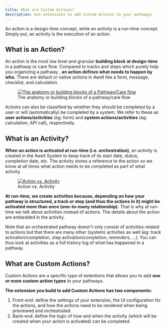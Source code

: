 ```yaml
---
title: What are Custom Actions?
description: Use extensions to add Custom Actions to your pathways
---
```


An action is a design-time concept, while an activity is a run-time concept. Simply put, an activity is the execution of an action.

## What is an Action?

An action is the most low level and granular **building block at design-time** in a pathway or care flow. Compared to tracks and steps which purely help you organizing a pathway , **an action defines what needs to happen by who**. There are default or native actions in Awell like a form, message, checklist, and calculation.

<figure className="w-full flex flex-col justify-center text-center relative">
  <div className="dark:bg-[#F0F6FF] p-4 w-2/4 sm:w-[200px] mx-auto rounded-md">
    <a
      href="https://res.cloudinary.com/da7x4rzl4/image/upload/v1678902681/Developer%20portal/Design_time.png"
      target="_blank"
      title="The anatomy or building blocks of a Pathway/Care flow"
    >
      <img
        src="https://res.cloudinary.com/da7x4rzl4/image/upload/v1678902681/Developer%20portal/Design_time.png"
        alt="The anatomy or building blocks of a Pathway/Care flow"
      />
    </a>
  </div>
  <figcaption className="dark:text-slate-400 pt-2">
    The anatomy or building blocks of a pathway/care flow
  </figcaption>
</figure>

Actions can also be classified by whether they should be completed by a user or will (automatically) be completed by a system. We refer to these as **user actions/activities** (eg: form) and **system actions/activities** (eg: calculation, API call), respectively.

## What is an Activity?

**When an action is activated at run-time (i.e. orchestration)**, an activity is created in the Awell System to keep track of its start date, status, completion date, etc. The activity stores a reference to the action so we know at all times what action needs to be completed as part of what activity.

<figure className="w-full flex flex-col justify-center text-center relative">
  <div className="bg-[#F0F6FF] p-12 w-full mx-auto rounded-md">
    <a
      href="https://res.cloudinary.com/da7x4rzl4/image/upload/v1678295646/Developer%20portal/action-activity.png"
      target="_blank"
      title="Action vs. Activity"
    >
      <img
        src="https://res.cloudinary.com/da7x4rzl4/image/upload/v1678295646/Developer%20portal/action-activity.png"
        alt="Action vs. Activity"
      />
    </a>
  </div>
  <figcaption className="dark:text-slate-400 pt-2">
    Action vs. Activity
  </figcaption>
</figure>

**At run-time, we create activities because, depending on how your pathway is structured, a track or step (and thus the actions in it) might be activated more than once (one-to-many relationship).** That is why at run-time we talk about activities instead of actions. The details about the action are embedded in the activity.

Note that an orchestrated pathway doesn't only consist of activities related to actions but that there are many other (system) activities as well (eg: track activation/completion, step activation/completion, reminders, ...). You can thus look at activities as a full history log of what has happened in a pathway.

## What are Custom Actions?

Custom Actions are a specific type of extentions that allows you to add **one or more custom action types** to your pathways.

**The extension you build to add Custom Actions has two components:**

1. Front-end: define the settings of your extension, the UI configuration for the actions, and how the actions need to be rendered when being previewed and orchestrated.
2. Back-end: define the logic of how and when the activity (which will be created when your action is activated) can be completed.
